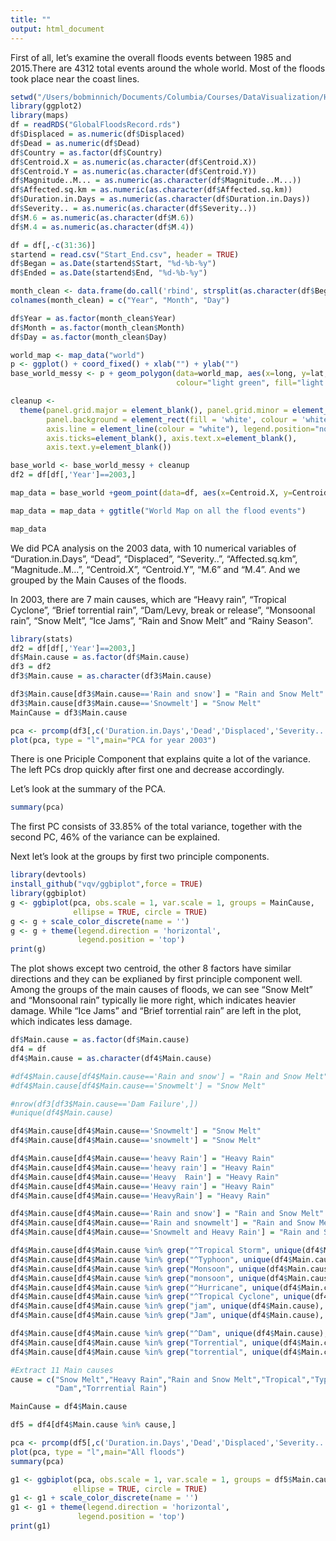 ```yaml
---
title: ""
output: html_document
---
```

First of all, let's examine the overall floods events between 1985 and 2015.There are 4312 total events around the whole world. Most of the floods took place near the coast lines.

```r
setwd("/Users/bobminnich/Documents/Columbia/Courses/DataVisualization/Homework2/EDAV_Project2_Code")
library(ggplot2)
library(maps)
df = readRDS("GlobalFloodsRecord.rds")
df$Displaced = as.numeric(df$Displaced)
df$Dead = as.numeric(df$Dead)
df$Country = as.factor(df$Country)
df$Centroid.X = as.numeric(as.character(df$Centroid.X))
df$Centroid.Y = as.numeric(as.character(df$Centroid.Y))
df$Magnitude..M... = as.numeric(as.character(df$Magnitude..M...))
df$Affected.sq.km = as.numeric(as.character(df$Affected.sq.km))
df$Duration.in.Days = as.numeric(as.character(df$Duration.in.Days))
df$Severity.. = as.numeric(as.character(df$Severity..))
df$M.6 = as.numeric(as.character(df$M.6))
df$M.4 = as.numeric(as.character(df$M.4))

df = df[,-c(31:36)]
startend = read.csv("Start_End.csv", header = TRUE)
df$Began = as.Date(startend$Start, "%d-%b-%y") 
df$Ended = as.Date(startend$End, "%d-%b-%y") 

month_clean <- data.frame(do.call('rbind', strsplit(as.character(df$Began),"-")))
colnames(month_clean) = c("Year", "Month", "Day")

df$Year = as.factor(month_clean$Year)
df$Month = as.factor(month_clean$Month)
df$Day = as.factor(month_clean$Day)

world_map <- map_data("world")
p <- ggplot() + coord_fixed() + xlab("") + ylab("")
base_world_messy <- p + geom_polygon(data=world_map, aes(x=long, y=lat, group=group), 
                                     colour="light green", fill="light green")

cleanup <- 
  theme(panel.grid.major = element_blank(), panel.grid.minor = element_blank(), 
        panel.background = element_rect(fill = 'white', colour = 'white'), 
        axis.line = element_line(colour = "white"), legend.position="none",
        axis.ticks=element_blank(), axis.text.x=element_blank(),
        axis.text.y=element_blank())

base_world <- base_world_messy + cleanup
df2 = df[df[,'Year']==2003,]

map_data = base_world +geom_point(data=df, aes(x=Centroid.X, y=Centroid.Y), colour="Red",fill="Pink",pch=21, size=2, alpha=I(0.5))

map_data = map_data + ggtitle("World Map on all the flood events")

map_data
```


We did PCA analysis on the 2003 data, with 10 numerical variables of "Duration.in.Days", "Dead", "Displaced", "Severity..", "Affected.sq.km", "Magnitude..M...", "Centroid.X", "Centroid.Y", "M.6" and "M.4". And we grouped by the Main Causes of the floods. 

In 2003, there are 7 main causes, which are "Heavy rain", "Tropical Cyclone", "Brief torrential rain", "Dam/Levy, break or release", "Monsoonal rain", "Snow Melt", "Ice Jams", "Rain and Snow Melt" and "Rainy Season".      


```r
library(stats)
df2 = df[df[,'Year']==2003,]
df$Main.cause = as.factor(df$Main.cause)
df3 = df2
df3$Main.cause = as.character(df3$Main.cause)

df3$Main.cause[df3$Main.cause=='Rain and snow'] = "Rain and Snow Melt"
df3$Main.cause[df3$Main.cause=='Snowmelt'] = "Snow Melt"
MainCause = df3$Main.cause

pca <- prcomp(df3[,c('Duration.in.Days','Dead','Displaced','Severity..', 'Affected.sq.km','Magnitude..M...','Centroid.X', 'Centroid.Y', 'M.6', 'M.4')],scale=TRUE,center=TRUE)
plot(pca, type = "l",main="PCA for year 2003")
```

There is one Priciple Component that explains quite a lot of the variance. The left PCs drop quickly after first one and decrease accordingly.

Let's look at the summary of the PCA.

```r
summary(pca)
```

The first PC consists of 33.85% of the total variance, together with the second PC, 46% of the variance can be explained.

Next let's look at the groups by first two principle components.
```r
library(devtools)
install_github("vqv/ggbiplot",force = TRUE)
library(ggbiplot)
g <- ggbiplot(pca, obs.scale = 1, var.scale = 1, groups = MainCause,
              ellipse = TRUE, circle = TRUE)
g <- g + scale_color_discrete(name = '')
g <- g + theme(legend.direction = 'horizontal',
               legend.position = 'top')
print(g)
```

The plot shows except two centroid, the other 8 factors have similar directions and they can be explianed by first principle component well. Among the groups of the main causes of floods, we can see "Snow Melt" and "Monsoonal rain" typically lie more right, which indicates heavier damage. While "Ice Jams" and "Brief torrential rain" are left in the plot, which indicates less damage.

```r
df$Main.cause = as.factor(df$Main.cause)
df4 = df
df4$Main.cause = as.character(df4$Main.cause)

#df4$Main.cause[df4$Main.cause=='Rain and snow'] = "Rain and Snow Melt"
#df4$Main.cause[df4$Main.cause=='Snowmelt'] = "Snow Melt"

#nrow(df3[df3$Main.cause=='Dam Failure',])
#unique(df4$Main.cause)

df4$Main.cause[df4$Main.cause=='Snowmelt'] = "Snow Melt"
df4$Main.cause[df4$Main.cause=='snowmelt'] = "Snow Melt"

df4$Main.cause[df4$Main.cause=='heavy Rain'] = "Heavy Rain"
df4$Main.cause[df4$Main.cause=='heavy rain'] = "Heavy Rain"
df4$Main.cause[df4$Main.cause=='Heavy  Rain'] = "Heavy Rain"
df4$Main.cause[df4$Main.cause=='Heavy rain'] = "Heavy Rain"
df4$Main.cause[df4$Main.cause=='HeavyRain'] = "Heavy Rain"

df4$Main.cause[df4$Main.cause=='Rain and snow'] = "Rain and Snow Melt"
df4$Main.cause[df4$Main.cause=='Rain and snowmelt'] = "Rain and Snow Melt"
df4$Main.cause[df4$Main.cause=='Snowmelt and Heavy Rain'] = "Rain and Snow Melt"

df4$Main.cause[df4$Main.cause %in% grep("^Tropical Storm", unique(df4$Main.cause), value = TRUE)] = "Tropical"
df4$Main.cause[df4$Main.cause %in% grep("^Typhoon", unique(df4$Main.cause), value = TRUE)] = "Typhoon"
df4$Main.cause[df4$Main.cause %in% grep("Monsoon", unique(df4$Main.cause), value = TRUE)] = "Monsoon"
df4$Main.cause[df4$Main.cause %in% grep("monsoon", unique(df4$Main.cause), value = TRUE)] = "Monsoon"
df4$Main.cause[df4$Main.cause %in% grep("^Hurricane", unique(df4$Main.cause), value = TRUE)] = "Hurricane"
df4$Main.cause[df4$Main.cause %in% grep("^Tropical Cyclone", unique(df4$Main.cause), value = TRUE)] = "Tropical"
df4$Main.cause[df4$Main.cause %in% grep("jam", unique(df4$Main.cause), value = TRUE)] = "Ice Jams"
df4$Main.cause[df4$Main.cause %in% grep("Jam", unique(df4$Main.cause), value = TRUE)] = "Ice Jams"

df4$Main.cause[df4$Main.cause %in% grep("^Dam", unique(df4$Main.cause), value = TRUE)] = "Dam"
df4$Main.cause[df4$Main.cause %in% grep("Torrential", unique(df4$Main.cause), value = TRUE)] = "Torrrential Rain"
df4$Main.cause[df4$Main.cause %in% grep("torrential", unique(df4$Main.cause), value = TRUE)] = "Torrrential Rain"

#Extract 11 Main causes
cause = c("Snow Melt","Heavy Rain","Rain and Snow Melt","Tropical","Typhoon","Monsoon","Hurricane","Ice Jams",
          "Dam","Torrrential Rain")

MainCause = df4$Main.cause

df5 = df4[df4$Main.cause %in% cause,]

pca <- prcomp(df5[,c('Duration.in.Days','Dead','Displaced','Severity..', 'Affected.sq.km','Magnitude..M...','Centroid.X', 'Centroid.Y', 'M.6', 'M.4')],scale=TRUE,center=TRUE)
plot(pca, type = "l",main="All floods")
summary(pca)

g1 <- ggbiplot(pca, obs.scale = 1, var.scale = 1, groups = df5$Main.cause,
              ellipse = TRUE, circle = TRUE)
g1 <- g1 + scale_color_discrete(name = '')
g1 <- g1 + theme(legend.direction = 'horizontal',
               legend.position = 'top')
print(g1)

```
